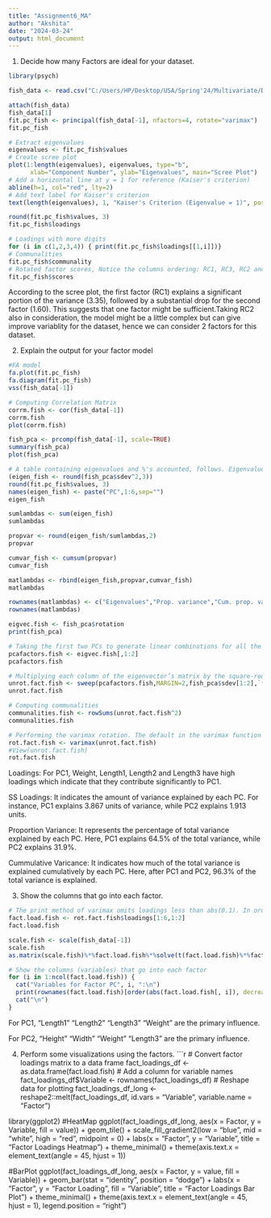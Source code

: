 ---
title: "Assignment6_MA"
author: "Akshita"
date: "2024-03-24"
output: html_document
---
1. Decide how many Factors are ideal for your dataset.
```{r}
library(psych)

fish_data <- read.csv("C:/Users/HP/Desktop/USA/Spring'24/Multivariate/Datasets/Fish_dataset.csv")

attach(fish_data)
fish_data[1]
fit.pc_fish <- principal(fish_data[-1], nfactors=4, rotate="varimax")
fit.pc_fish

# Extract eigenvalues
eigenvalues <- fit.pc_fish$values
# Create scree plot
plot(1:length(eigenvalues), eigenvalues, type="b", 
      xlab="Component Number", ylab="Eigenvalues", main="Scree Plot")
# Add a horizontal line at y = 1 for reference (Kaiser's criterion)
abline(h=1, col="red", lty=2)
# Add text label for Kaiser's criterion
text(length(eigenvalues), 1, "Kaiser's Criterion (Eigenvalue = 1)", pos=4, col="red")

round(fit.pc_fish$values, 3)
fit.pc_fish$loadings

# Loadings with more digits
for (i in c(1,2,3,4)) { print(fit.pc_fish$loadings[[1,i]])}
# Communalities
fit.pc_fish$communality
# Rotated factor scores, Notice the columns ordering: RC1, RC3, RC2 and RC4
fit.pc_fish$scores
```

According to the scree plot, the first factor (RC1) explains a significant portion of the variance (3.35), followed by a substantial drop for the second factor (1.60). This suggests that one factor might be sufficient.Taking RC2 also in consideration, the model might be a little complex but can give improve variablity for the dataset, hence we can consider 2 factors for this dataset.

2. Explain the output for your factor model
```{r}
#FA model
fa.plot(fit.pc_fish)
fa.diagram(fit.pc_fish)
vss(fish_data[-1])

# Computing Correlation Matrix
corrm.fish <- cor(fish_data[-1])
corrm.fish
plot(corrm.fish)

fish_pca <- prcomp(fish_data[-1], scale=TRUE)
summary(fish_pca)
plot(fish_pca)

# A table containing eigenvalues and %'s accounted, follows. Eigenvalues are the sdev^2
(eigen_fish <- round(fish_pca$sdev^2,3))
round(fit.pc_fish$values, 3)
names(eigen_fish) <- paste("PC",1:6,sep="")
eigen_fish

sumlambdas <- sum(eigen_fish)
sumlambdas

propvar <- round(eigen_fish/sumlambdas,2)
propvar

cumvar_fish <- cumsum(propvar)
cumvar_fish

matlambdas <- rbind(eigen_fish,propvar,cumvar_fish)
matlambdas

rownames(matlambdas) <- c("Eigenvalues","Prop. variance","Cum. prop. variance")
rownames(matlambdas)

eigvec.fish <- fish_pca$rotation
print(fish_pca)

# Taking the first two PCs to generate linear combinations for all the variables with two factors
pcafactors.fish <- eigvec.fish[,1:2]
pcafactors.fish

# Multiplying each column of the eigenvector’s matrix by the square-root of the corresponding eigenvalue in order to get the factor loadings
unrot.fact.fish <- sweep(pcafactors.fish,MARGIN=2,fish_pca$sdev[1:2],`*`)
unrot.fact.fish

# Computing communalities
communalities.fish <- rowSums(unrot.fact.fish^2)
communalities.fish

# Performing the varimax rotation. The default in the varimax function is norm=TRUE thus, Kaiser normalization is carried out
rot.fact.fish <- varimax(unrot.fact.fish)
#View(unrot.fact.fish)
rot.fact.fish
```

Loadings: For PC1, Weight, Length1, Length2 and Length3 have high loadings which indicate that they contribute significantly to PC1.

SS Loadings: It indicates the amount of variance explained by each PC. For instance, PC1 explains 3.867 units of variance, while PC2 explains 1.913 units.

Proportion Variance: It represents the percentage of total variance explained by each PC. Here, PC1 explains 64.5% of the total variance, while PC2 explains 31.9%.

Cummulative Varicance: It indicates how much of the total variance is explained cumulatively by each PC. Here, after PC1 and PC2, 96.3% of the total variance is explained.

3. Show the columns that go into each factor.
```{r}
# The print method of varimax omits loadings less than abs(0.1). In order to display all the loadings, it is necessary to ask explicitly the contents of the object $loadings
fact.load.fish <- rot.fact.fish$loadings[1:6,1:2]
fact.load.fish

scale.fish <- scale(fish_data[-1])
scale.fish
as.matrix(scale.fish)%*%fact.load.fish%*%solve(t(fact.load.fish)%*%fact.load.fish)

# Show the columns (variables) that go into each factor
for (i in 1:ncol(fact.load.fish)) {
  cat("Variables for Factor PC", i, ":\n")
  print(rownames(fact.load.fish)[order(abs(fact.load.fish[, i]), decreasing = TRUE)])
  cat("\n")
}
```

For PC1, "Length1" "Length2" "Length3" "Weight" are the primary influence.

For PC2, "Height"  "Width"   "Weight"  "Length3" are the primary influence.

4. Perform some visualizations using the factors.
```{r}

# Convert factor loadings matrix to a data frame
fact_loadings_df <- as.data.frame(fact.load.fish)
# Add a column for variable names
fact_loadings_df$Variable <- rownames(fact_loadings_df)
# Reshape data for plotting
fact_loadings_df_long <- reshape2::melt(fact_loadings_df, id.vars = "Variable", variable.name = "Factor")

library(ggplot2)
#HeatMap
ggplot(fact_loadings_df_long, aes(x = Factor, y = Variable, fill = value)) +
     geom_tile() +
     scale_fill_gradient2(low = "blue", mid = "white", high = "red", midpoint = 0) +
     labs(x = "Factor", y = "Variable", title = "Factor Loadings Heatmap") +
     theme_minimal() +
     theme(axis.text.x = element_text(angle = 45, hjust = 1))

#BarPlot
ggplot(fact_loadings_df_long, aes(x = Factor, y = value, fill = Variable)) +
     geom_bar(stat = "identity", position = "dodge") +
     labs(x = "Factor", y = "Factor Loading", fill = "Variable", title = "Factor Loadings Bar Plot") + theme_minimal() + theme(axis.text.x = element_text(angle = 45, hjust = 1),
           legend.position = "right")

